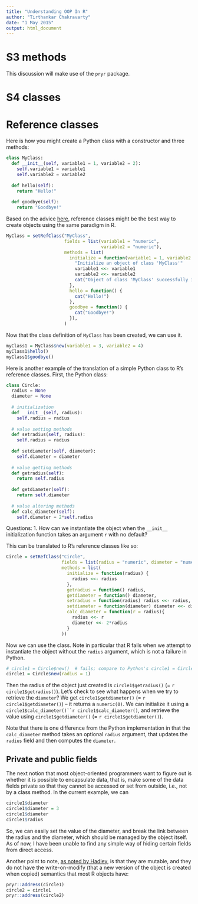 ```yaml
---
title: "Understanding OOP In R"
author: "Tirthankar Chakravarty"
date: "1 May 2015"
output: html_document
---
```


# S3 methods
This discussion will make use of the `pryr` package. 

# S4 classes


# Reference classes
Here is how you might create a Python class with a constructor and three methods:

```python
class MyClass:
  def __init__(self, variable1 = 1, variable2 = 2):
    self.variable1 = variable1
    self.variable2 = variable2
  
  def hello(self):
    return "Hello!"
  
  def goodbye(self):
    return "Goodbye!"
```

Based on the advice [here](http://stackoverflow.com/q/11561284/1414455), reference classes might be the best way to create objects using the same paradigm in R.  

``` r
MyClass = setRefClass("MyClass", 
                      fields = list(variable1 = "numeric",
                                    variable2 = "numeric"),
                      methods = list(
                        initialize = function(variable1 = 1, variable2 = 2) {
                          "Initialize an object of class 'MyClass'"
                          variable1 <<- variable1
                          variable2 <<- variable2
                          cat("Object of class 'MyClass' successfully intialized.")
                        },
                        hello = function() {
                          cat("Hello!")
                        },
                        goodbye = function() {
                          cat("Goodbye!")
                        }),
                      )
```
Now that the class definition of `MyClass` has been created, we can use it.
``` r
myClass1 = MyClass$new(variable1 = 3, variable2 = 4)
myClass1$hello()
myClass1$goodbye()
```

Here is another example of the translation of a simple Python class to R's reference classes. First, the Python class:
```python
class Circle:
  radius = None
  diameter = None
  
  # initialization
  def __init__(self, radius):
    self.radius = radius
  
  # value setting methods
  def setradius(self, radius):
    self.radius = radius
  
  def setdiameter(self, diameter):
    self.diameter = diameter
  
  # value getting methods
  def getradius(self):
    return self.radius
  
  def getdiameter(self):
    return self.diameter
  
  # value altering methods
  def calc_diameter(self):
    self.diameter = 2*self.radius
```
Questions:
1. How can we instantiate the object when the `__init__` initialization function takes an argument `r` with no default?

This can be translated to R's reference classes like so:
``` r
Circle = setRefClass("Circle", 
                     fields = list(radius = "numeric", diameter = "numeric"),
                     methods = list(
                       initialize = function(radius) {
                         radius <<- radius
                       },
                       getradius = function() radius,
                       getdiameter = function() diameter,
                       setradius = function(radius) radius <<- radius,
                       setdiameter = function(diameter) diameter <<- diameter,
                       calc_diameter = function(r = radius){
                         radius <<- r
                         diameter <<- 2*radius
                       } 
                     ))
```
Now we can use the class. Note in particular that R fails when we attempt to instantiate the object without the `radius` argument, which is not a failure in Python. 
``` r
# circle1 = Circle$new()  # fails; compare to Python's circle1 = Circle() 
circle1 = Circle$new(radius = 1)
```
Then the radius of the object just created is `circle1$getradius()` (= `r circle1$getradius()`). Let's check to see what happens when we try to retrieve the `diameter`? We get `circle1$getdiameter()` (= `r circle1$getdiameter()`) -- it returns a `numeric(0)`. We can initialize it using a `circle1$calc_diameter()``r circle1$calc_diameter()`, and retrieve the value using `circle1$getdiameter()` (= `r circle1$getdiameter()`).   

Note that there is one difference from the Python implementation in that the `calc_diameter` method takes an optional `radius` argument, that updates the `radius` field and then computes the `diameter`.

## Private and public fields
The next notion that most object-oriented programmers want to figure out is whether it is possible to encapsulate data, that is, make some of the data fields private so that they cannot be accessed or set from outside, i.e., not by a class method. In the current example, we can
``` r
circle1$diameter
circle1$diameter = 3
circle1$diameter
circle1$radius
```
So, we can easily set the value of the diameter, and break the link between the radius and the diameter, which should be managed by the object itself. As of now, I have been unable to find any simple way of hiding certain fields from direct access. 

Another point to note, [as noted by Hadley](http://adv-r.had.co.nz/OO-essentials.html#rc), is that they are mutable, and they do not have the write-on-modify (that a new version of the object is created when copied) semantics that most R objects have:
``` r
pryr::address(circle1)
circle2 = circle1
pryr::address(circle2)
```